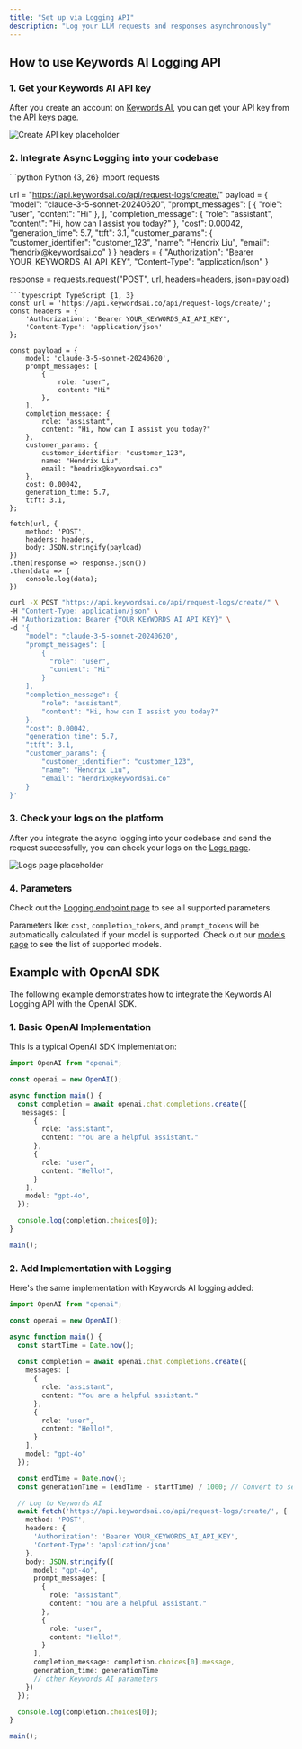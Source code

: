 ```yaml
---
title: "Set up via Logging API"
description: "Log your LLM requests and responses asynchronously"
---
```


## How to use Keywords AI Logging API
### 1. Get your Keywords AI API key

After you create an account on [Keywords AI](https://platform.keywordsai.co), you can get your API key from the [API keys page](https://platform.keywordsai.co/platform/api/api-keys).

<img src="https://keywordsai-static.s3.us-east-1.amazonaws.com/docs/get-started/api-keys.png" alt="Create API key placeholder" />

### 2. Integrate Async Logging into your codebase

<CodeGroup>
```python Python {3, 26}
import requests

url = "https://api.keywordsai.co/api/request-logs/create/"
payload = {
    "model": "claude-3-5-sonnet-20240620",
    "prompt_messages": [
        {
            "role": "user",
            "content": "Hi"
        },
    ],
    "completion_message": {
        "role": "assistant",
        "content": "Hi, how can I assist you today?"
    },
    "cost": 0.00042,
    "generation_time": 5.7,
    "ttft": 3.1,
    "customer_params": {
        "customer_identifier": "customer_123",
        "name": "Hendrix Liu",
        "email": "hendrix@keywordsai.co" 
    }
}
headers = {
    "Authorization": "Bearer YOUR_KEYWORDS_AI_API_KEY",
    "Content-Type": "application/json"
}

response = requests.request("POST", url, headers=headers, json=payload)
```
```typescript TypeScript {1, 3}
const url = 'https://api.keywordsai.co/api/request-logs/create/';
const headers = {
    'Authorization': 'Bearer YOUR_KEYWORDS_AI_API_KEY',
    'Content-Type': 'application/json'
};

const payload = {
    model: 'claude-3-5-sonnet-20240620',
    prompt_messages: [
        {
            role: "user",
            content: "Hi"
        },
    ],
    completion_message: {
        role: "assistant",
        content: "Hi, how can I assist you today?"
    },
    customer_params: {
        customer_identifier: "customer_123",
        name: "Hendrix Liu", 
        email: "hendrix@keywordsai.co" 
    },
    cost: 0.00042,
    generation_time: 5.7,
    ttft: 3.1,
};

fetch(url, {
    method: 'POST',
    headers: headers,
    body: JSON.stringify(payload)
})
.then(response => response.json())
.then(data => {
    console.log(data);
})
```

```bash cURL {1, 3}
curl -X POST "https://api.keywordsai.co/api/request-logs/create/" \
-H "Content-Type: application/json" \
-H "Authorization: Bearer {YOUR_KEYWORDS_AI_API_KEY}" \
-d '{
    "model": "claude-3-5-sonnet-20240620",
    "prompt_messages": [
        {
          "role": "user",
          "content": "Hi"
        }
    ],
    "completion_message": {
        "role": "assistant",
        "content": "Hi, how can I assist you today?"
    },
    "cost": 0.00042,
    "generation_time": 5.7,
    "ttft": 3.1,
    "customer_params": {
        "customer_identifier": "customer_123",
        "name": "Hendrix Liu", 
        "email": "hendrix@keywordsai.co" 
    }
}'
```
</CodeGroup>


### 3. Check your logs on the platform
After you integrate the async logging into your codebase and send the request successfully, you can check your logs on the [Logs page](https://platform.keywordsai.co/platform/requests).

<img src="https://keywordsai-static.s3.us-east-1.amazonaws.com/docs/get-started/logs_async.png" alt="Logs page placeholder" />


### 4. Parameters
Check out the [Logging endpoint page](/api-endpoints/integration/request-logging-endpoint) to see all supported parameters.

Parameters like: `cost`, `completion_tokens`, and `prompt_tokens` will be automatically calculated if your model is supported. Check out our [models page](https://platform.keywordsai.co/platform/models?sort_by=model_name) to see the list of supported models.

## Example with OpenAI SDK
The following example demonstrates how to integrate the Keywords AI Logging API with the OpenAI SDK.

### 1. Basic OpenAI Implementation
This is a typical OpenAI SDK implementation:
```typescript OpenAI NodeJS
import OpenAI from "openai";

const openai = new OpenAI();

async function main() {
  const completion = await openai.chat.completions.create({
   messages: [
      { 
        role: "assistant", 
        content: "You are a helpful assistant." 
      },
      {
        role: "user",
        content: "Hello!",
      }
    ],
    model: "gpt-4o",
  });

  console.log(completion.choices[0]);
}

main();
```
### 2. Add Implementation with Logging
Here's the same implementation with Keywords AI logging added:

```typescript OpenAI NodeJS
import OpenAI from "openai";

const openai = new OpenAI();

async function main() {
  const startTime = Date.now();
  
  const completion = await openai.chat.completions.create({
    messages: [
      { 
        role: "assistant", 
        content: "You are a helpful assistant." 
      },
      {
        role: "user",
        content: "Hello!",
      }
    ],
    model: "gpt-4o"
  });

  const endTime = Date.now();
  const generationTime = (endTime - startTime) / 1000; // Convert to seconds

  // Log to Keywords AI
  await fetch('https://api.keywordsai.co/api/request-logs/create/', {
    method: 'POST',
    headers: {
      'Authorization': 'Bearer YOUR_KEYWORDS_AI_API_KEY',
      'Content-Type': 'application/json'
    },
    body: JSON.stringify({
      model: "gpt-4o",
      prompt_messages: [
        { 
          role: "assistant", 
          content: "You are a helpful assistant." 
        },
        {
          role: "user",
          content: "Hello!",
        }
      ],
      completion_message: completion.choices[0].message,
      generation_time: generationTime
      // other Keywords AI parameters
    })
  });

  console.log(completion.choices[0]);
}

main();
```
